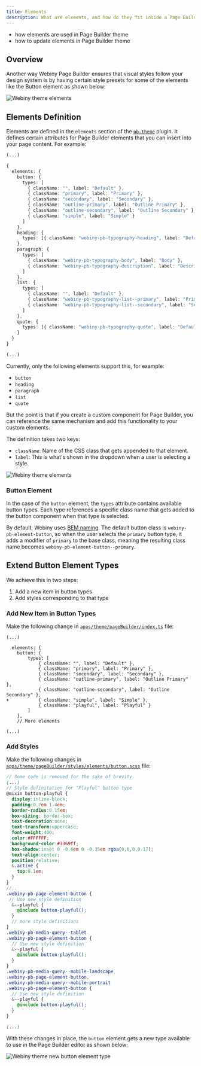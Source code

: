 ```yaml
---
title: Elements
description: What are elements, and how do they fit inside a Page Builder theme.
---
```



<!-- Always include this section on top of the page. -->

<Alert type="success" title="What You’ll Learn">

- how elements are used in Page Builder theme
- how to update elements in Page Builder theme

</Alert>

## Overview

Another way Webiny Page Builder ensures that visual styles follow your design system is by having certain style presets for some of the elements like the Button element as shown below:

![Webiny theme elements](./images/webiny-theme-elements.gif)

## Elements Definition

Elements are defined in the `elements` section of the [`pb-theme`](../references/plugins#pb-theme) plugin.
It defines certain attributes for Page Builder elements that you can insert into your page content.
For example:

```ts apps/theme/pageBuilder/index.ts
(...)

{
  elements: {
    button: {
      types: [
        { className: "", label: "Default" },
        { className: "primary", label: "Primary" },
        { className: "secondary", label: "Secondary" },
        { className: "outline-primary", label: "Outline Primary" },
        { className: "outline-secondary", label: "Outline Secondary" },
        { className: "simple", label: "Simple" }
      ]
    },
    heading: {
      types: [{ className: "webiny-pb-typography-heading", label: "Default" }]
    },
    paragraph: {
      types: [
        { className: "webiny-pb-typography-body", label: "Body" },
        { className: "webiny-pb-typography-description", label: "Description" }
      ]
    },
    list: {
      types: [
        { className: "", label: "Default" },
        { className: "webiny-pb-typography-list--primary", label: "Primary" },
        { className: "webiny-pb-typography-list--secondary", label: "Secondary" }
      ]
    },
    quote: {
      types: [{ className: "webiny-pb-typography-quote", label: "Default" }]
    }
  }
}

(...)
```

Currently, only the following elements support this, for example:

- `button`
- `heading`
- `paragraph`
- `list`
- `quote`

But the point is that if you create a custom component for Page Builder, you can reference the same mechanism and add this functionality to your custom elements.

The definition takes two keys:

- `className`: Name of the CSS class that gets appended to that element.
- `label`: This is what's shown in the dropdown when a user is selecting a style.

![Webiny theme elements](./images/webiny-theme-elements.gif)

### Button Element

In the case of the `button` element, the `types` attribute contains available button types.
Each type references a specific class name that gets added to the button component when that type is selected.

<Alert type="info">

By default, Webiny uses [BEM naming](http://getbem.com/introduction/).
The default button class is `webiny-pb-element-button`, so when the user selects the `primary` button type,
it adds a modifier of `primary` to the base class, meaning the resulting class name becomes `webiny-pb-element-button--primary`.

</Alert>

## Extend Button Element Types

We achieve this in two steps:

1. Add a new item in button types
2. Add styles corresponding to that type

### Add New Item in Button Types

Make the following change in [`apps/theme/pageBuilder/index.ts`](https://github.com/webiny/webiny-js/blob/next/apps/theme/pageBuilder/index.ts#L21) file:

```diff-ts apps/theme/pageBuilder/index.ts
(...)

  elements: {
    button: {
        types: [
            { className: "", label: "Default" },
            { className: "primary", label: "Primary" },
            { className: "secondary", label: "Secondary" },
            { className: "outline-primary", label: "Outline Primary" },
            { className: "outline-secondary", label: "Outline Secondary" },
+           { className: "simple", label: "Simple" },
            { className: "playful", label: "Playful" }
        ]
    },
    // More elements

(...)
```

### Add Styles

Make the following changes in [`apps/theme/pageBuilder/styles/elements/button.scss`](https://github.com/webiny/webiny-js/blob/next/apps/theme/pageBuilder/styles/elements/button.scss#L39) file:

```scss apps/theme/pageBuilder/styles/elements/button.scss
// Some code is removed for the sake of brevity.
(...)
// Style definitation for "Playful" button type
@mixin button-playful {
  display:inline-block;
  padding:0.7em 1.4em;
  border-radius:0.15em;
  box-sizing: border-box;
  text-decoration:none;
  text-transform:uppercase;
  font-weight:400;
  color:#FFFFFF;
  background-color:#3369ff;
  box-shadow:inset 0 -0.6em 0 -0.35em rgba(0,0,0,0.17);
  text-align:center;
  position:relative;
  &.active {
    top:0.1em;
  }
}
//..
.webiny-pb-page-element-button {
 // Use new style definition
  &--playful {
    @include button-playful();
  }
  // more style definitions
}
.webiny-pb-media-query--tablet
.webiny-pb-page-element-button {
  // Use new style definition
  &--playful {
    @include button-playful();
  }
}
.webiny-pb-media-query--mobile-landscape
.webiny-pb-page-element-button,
.webiny-pb-media-query--mobile-portrait
.webiny-pb-page-element-button {
  // Use new style definition
  &--playful {
    @include button-playful();
  }
}

(...)
```

With these changes in place, the `button` element gets a new type available to use in the Page Builder editor as shown below:

![Webiny theme new button element type](./images/webiny-theme-new-button-type.gif)
